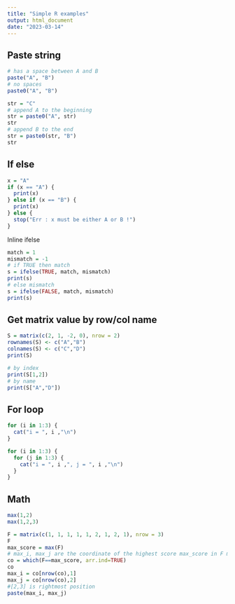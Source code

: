```yaml
---
title: "Simple R examples"
output: html_document
date: "2023-03-14"
---
```



## Paste string

```r
# has a space between A and B
paste("A", "B")
# no spaces
paste0("A", "B")

str = "C"
# append A to the beginning
str = paste0("A", str)
str
# append B to the end
str = paste0(str, "B")
str
```

## If else

```r
x = "A"
if (x == "A") {
  print(x)
} else if (x == "B") {
  print(x)
} else {
  stop("Err : x must be either A or B !")
}
```

Inline ifelse

```r
match = 1
mismatch = -1
# if TRUE then match
s = ifelse(TRUE, match, mismatch)
print(s)
# else mismatch
s = ifelse(FALSE, match, mismatch)
print(s)
```


## Get matrix value by row/col name

```r
S = matrix(c(2, 1, -2, 0), nrow = 2)
rownames(S) <- c("A","B")
colnames(S) <- c("C","D")
print(S)
```
```r
# by index
print(S[1,2])
# by name
print(S["A","D"])
```
## For loop

```r
for (i in 1:3) {
  cat("i = ", i ,"\n")
}
```

```r
for (i in 1:3) {
  for (j in 1:3) {
    cat("i = ", i ,", j = ", i ,"\n")
  }
}
```

## Math

```r
max(1,2)
max(1,2,3)
```


```r
F = matrix(c(1, 1, 1, 1, 1, 2, 1, 2, 1), nrow = 3)
F
max_score = max(F)
# max_i, max_j are the coordinate of the highest score max_score in F matrix. 
co = which(F==max_score, arr.ind=TRUE)
co
max_i = co[nrow(co),1]  
max_j = co[nrow(co),2]
#[2,3] is rightmost position 
paste(max_i, max_j)
```

